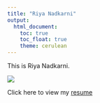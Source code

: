 ```yaml
---
title: "Riya Nadkarni"
output: 
  html_document:
    toc: true
    toc_float: true
    theme: cerulean
---
```


This is Riya Nadkarni.

![](C:\Users\nadka\Downloads\00002.jpg)

Click here to view my [resume](about.html)





